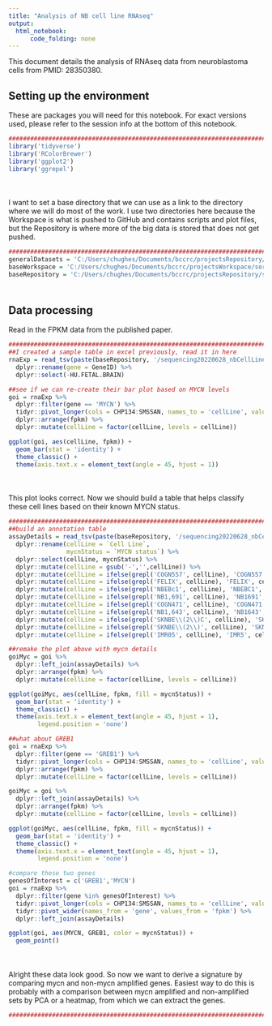 ```yaml
---
title: "Analysis of NB cell line RNAseq"
output:
  html_notebook:
      code_folding: none
---
```


This document details the analysis of RNAseq data from neuroblastoma cells from PMID: 28350380.

## Setting up the environment

These are packages you will need for this notebook. For exact versions used, please refer to the session info at the bottom of this notebook.

```r
##########################################################################################
library('tidyverse')
library('RColorBrewer')
library('ggplot2')
library('ggrepel')
```

<div style="margin-bottom:50px;"></div>

I want to set a base directory that we can use as a link to the directory where we will do most of the work. I use two directories here because the Workspace is what is pushed to GitHub and contains scripts and plot files, but the Repository is where more of the big data is stored that does not get pushed.

```r
##########################################################################################
generalDatasets = 'C:/Users/chughes/Documents/bccrc/projectsRepository/generalDatasets'
baseWorkspace = 'C:/Users/chughes/Documents/bccrc/projectsWorkspace/sorensenLab/relatedToHaifeng'
baseRepository = 'C:/Users/chughes/Documents/bccrc/projectsRepository/sorensenLab/relatedToHaifeng'
```

<div style="margin-bottom:50px;"></div>

## Data processing

Read in the FPKM data from the published paper. 

```r
##########################################################################################
##I created a sample table in excel previously, read it in here
rnaExp = read_tsv(paste(baseRepository, '/sequencing20220628_nbCellLineRnaSeq/GSE89413_2016-10-30-NBL-cell-line-STAR-fpkm.txt', sep = '')) %>%
  dplyr::rename(gene = GeneID) %>%
  dplyr::select(-HU.FETAL.BRAIN)

##see if we can re-create their bar plot based on MYCN levels
goi = rnaExp %>%
  dplyr::filter(gene == 'MYCN') %>%
  tidyr::pivot_longer(cols = CHP134:SMSSAN, names_to = 'cellLine', values_to = 'fpkm') %>%
  dplyr::arrange(fpkm) %>%
  dplyr::mutate(cellLine = factor(cellLine, levels = cellLine))

ggplot(goi, aes(cellLine, fpkm)) +
  geom_bar(stat = 'identity') +
  theme_classic() +
  theme(axis.text.x = element_text(angle = 45, hjust = 1))
```

<div style="margin-bottom:50px;"></div>

This plot looks correct. Now we should build a table that helps classify these cell lines based on their known MYCN status.

```r
##########################################################################################
##build an annotation table
assayDetails = read_tsv(paste(baseRepository, '/sequencing20220628_nbCellLineRnaSeq/manuscriptTable3.txt', sep = '')) %>%
  dplyr::rename(cellLine = `Cell Line`, 
                mycnStatus = `MYCN status`) %>%
  dplyr::select(cellLine, mycnStatus) %>%
  dplyr::mutate(cellLine = gsub('-','',cellLine)) %>%
  dplyr::mutate(cellLine = ifelse(grepl('COGN557', cellLine), 'COGN557', cellLine)) %>%
  dplyr::mutate(cellLine = ifelse(grepl('FELIX', cellLine), 'FELIX', cellLine)) %>%
  dplyr::mutate(cellLine = ifelse(grepl('NBEBc1', cellLine), 'NBEBC1', cellLine)) %>%
  dplyr::mutate(cellLine = ifelse(grepl('NB1,691', cellLine), 'NB1691', cellLine)) %>%
  dplyr::mutate(cellLine = ifelse(grepl('COGN471', cellLine), 'COGN471', cellLine)) %>%
  dplyr::mutate(cellLine = ifelse(grepl('NB1,643', cellLine), 'NB1643', cellLine)) %>%
  dplyr::mutate(cellLine = ifelse(grepl('SKNBE\\(2\\)C', cellLine), 'SKNBE2C', cellLine)) %>%
  dplyr::mutate(cellLine = ifelse(grepl('SKNBE\\(2\\)', cellLine), 'SKNBE2', cellLine)) %>%
  dplyr::mutate(cellLine = ifelse(grepl('IMR05', cellLine), 'IMR5', cellLine))

##remake the plot above with mycn details
goiMyc = goi %>%
  dplyr::left_join(assayDetails) %>%
  dplyr::arrange(fpkm) %>%
  dplyr::mutate(cellLine = factor(cellLine, levels = cellLine))

ggplot(goiMyc, aes(cellLine, fpkm, fill = mycnStatus)) +
  geom_bar(stat = 'identity') +
  theme_classic() +
  theme(axis.text.x = element_text(angle = 45, hjust = 1),
        legend.position = 'none')

##what about GREB1
goi = rnaExp %>%
  dplyr::filter(gene == 'GREB1') %>%
  tidyr::pivot_longer(cols = CHP134:SMSSAN, names_to = 'cellLine', values_to = 'fpkm') %>%
  dplyr::arrange(fpkm) %>%
  dplyr::mutate(cellLine = factor(cellLine, levels = cellLine))

goiMyc = goi %>%
  dplyr::left_join(assayDetails) %>%
  dplyr::arrange(fpkm) %>%
  dplyr::mutate(cellLine = factor(cellLine, levels = cellLine))

ggplot(goiMyc, aes(cellLine, fpkm, fill = mycnStatus)) +
  geom_bar(stat = 'identity') +
  theme_classic() +
  theme(axis.text.x = element_text(angle = 45, hjust = 1),
        legend.position = 'none')

#compare these two genes
genesOfInterest = c('GREB1','MYCN')
goi = rnaExp %>%
  dplyr::filter(gene %in% genesOfInterest) %>%
  tidyr::pivot_longer(cols = CHP134:SMSSAN, names_to = 'cellLine', values_to = 'fpkm') %>%
  tidyr::pivot_wider(names_from = 'gene', values_from = 'fpkm') %>%
  dplyr::left_join(assayDetails)

ggplot(goi, aes(MYCN, GREB1, color = mycnStatus)) +
  geom_point()
```

<div style="margin-bottom:50px;"></div>

Alright these data look good. So now we want to derive a signature by comparing mycn and non-mycn amplified genes. Easiest way to do this is probably with a comparison between mycn amplified and non-amplified sets by PCA or a heatmap, from which we can extract the genes. 

```r
##########################################################################################



```






